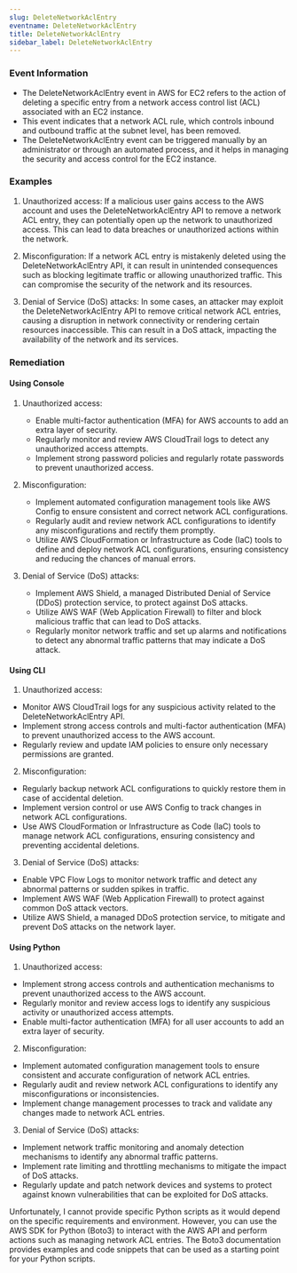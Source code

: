 ```yaml
--- 
slug: DeleteNetworkAclEntry
eventname: DeleteNetworkAclEntry
title: DeleteNetworkAclEntry
sidebar_label: DeleteNetworkAclEntry
---
```

                       
### Event Information

- The DeleteNetworkAclEntry event in AWS for EC2 refers to the action of deleting a specific entry from a network access control list (ACL) associated with an EC2 instance.
- This event indicates that a network ACL rule, which controls inbound and outbound traffic at the subnet level, has been removed.
- The DeleteNetworkAclEntry event can be triggered manually by an administrator or through an automated process, and it helps in managing the security and access control for the EC2 instance.


### Examples

1. Unauthorized access: If a malicious user gains access to the AWS account and uses the DeleteNetworkAclEntry API to remove a network ACL entry, they can potentially open up the network to unauthorized access. This can lead to data breaches or unauthorized actions within the network.

2. Misconfiguration: If a network ACL entry is mistakenly deleted using the DeleteNetworkAclEntry API, it can result in unintended consequences such as blocking legitimate traffic or allowing unauthorized traffic. This can compromise the security of the network and its resources.

3. Denial of Service (DoS) attacks: In some cases, an attacker may exploit the DeleteNetworkAclEntry API to remove critical network ACL entries, causing a disruption in network connectivity or rendering certain resources inaccessible. This can result in a DoS attack, impacting the availability of the network and its services.

### Remediation

#### Using Console

1. Unauthorized access:
   - Enable multi-factor authentication (MFA) for AWS accounts to add an extra layer of security.
   - Regularly monitor and review AWS CloudTrail logs to detect any unauthorized access attempts.
   - Implement strong password policies and regularly rotate passwords to prevent unauthorized access.

2. Misconfiguration:
   - Implement automated configuration management tools like AWS Config to ensure consistent and correct network ACL configurations.
   - Regularly audit and review network ACL configurations to identify any misconfigurations and rectify them promptly.
   - Utilize AWS CloudFormation or Infrastructure as Code (IaC) tools to define and deploy network ACL configurations, ensuring consistency and reducing the chances of manual errors.

3. Denial of Service (DoS) attacks:
   - Implement AWS Shield, a managed Distributed Denial of Service (DDoS) protection service, to protect against DoS attacks.
   - Utilize AWS WAF (Web Application Firewall) to filter and block malicious traffic that can lead to DoS attacks.
   - Regularly monitor network traffic and set up alarms and notifications to detect any abnormal traffic patterns that may indicate a DoS attack.

#### Using CLI

1. Unauthorized access:
- Monitor AWS CloudTrail logs for any suspicious activity related to the DeleteNetworkAclEntry API.
- Implement strong access controls and multi-factor authentication (MFA) to prevent unauthorized access to the AWS account.
- Regularly review and update IAM policies to ensure only necessary permissions are granted.

2. Misconfiguration:
- Regularly backup network ACL configurations to quickly restore them in case of accidental deletion.
- Implement version control or use AWS Config to track changes in network ACL configurations.
- Use AWS CloudFormation or Infrastructure as Code (IaC) tools to manage network ACL configurations, ensuring consistency and preventing accidental deletions.

3. Denial of Service (DoS) attacks:
- Enable VPC Flow Logs to monitor network traffic and detect any abnormal patterns or sudden spikes in traffic.
- Implement AWS WAF (Web Application Firewall) to protect against common DoS attack vectors.
- Utilize AWS Shield, a managed DDoS protection service, to mitigate and prevent DoS attacks on the network layer.

#### Using Python

1. Unauthorized access:
- Implement strong access controls and authentication mechanisms to prevent unauthorized access to the AWS account.
- Regularly monitor and review access logs to identify any suspicious activity or unauthorized access attempts.
- Enable multi-factor authentication (MFA) for all user accounts to add an extra layer of security.

2. Misconfiguration:
- Implement automated configuration management tools to ensure consistent and accurate configuration of network ACL entries.
- Regularly audit and review network ACL configurations to identify any misconfigurations or inconsistencies.
- Implement change management processes to track and validate any changes made to network ACL entries.

3. Denial of Service (DoS) attacks:
- Implement network traffic monitoring and anomaly detection mechanisms to identify any abnormal traffic patterns.
- Implement rate limiting and throttling mechanisms to mitigate the impact of DoS attacks.
- Regularly update and patch network devices and systems to protect against known vulnerabilities that can be exploited for DoS attacks.

Unfortunately, I cannot provide specific Python scripts as it would depend on the specific requirements and environment. However, you can use the AWS SDK for Python (Boto3) to interact with the AWS API and perform actions such as managing network ACL entries. The Boto3 documentation provides examples and code snippets that can be used as a starting point for your Python scripts.


 